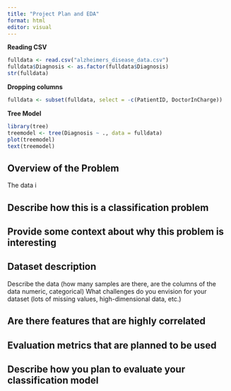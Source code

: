 ```yaml
---
title: "Project Plan and EDA"
format: html
editor: visual
---
```


**Reading CSV**

```r
fulldata <- read.csv("alzheimers_disease_data.csv")
fulldata$Diagnosis <- as.factor(fulldata$Diagnosis)
str(fulldata)
```

**Dropping columns**

```r
fulldata <- subset(fulldata, select = -c(PatientID, DoctorInCharge))
```

**Tree Model**

```r
library(tree)
treemodel <- tree(Diagnosis ~ ., data = fulldata)
plot(treemodel)
text(treemodel)
```

## Overview of the Problem

The data i

## Describe how this is a classification problem

## Provide some context about why this problem is interesting

## Dataset description

Describe the data (how many samples are there, are the columns of the data numeric, categorical) What challenges do you envision for your dataset (lots of missing values, high-dimensional data, etc.)

## Are there features that are highly correlated

## Evaluation metrics that are planned to be used

## Describe how you plan to evaluate your classification model
